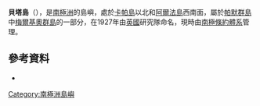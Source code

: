 {{Coord|64|19|S|63|0|W|source:GNIS|display=title}}

'''貝塔島'''（{{lang-en|Beta Island}}），是[[南極洲|南極洲]]的島嶼，處於[[卡帕島|卡帕島]]以北和[[阿爾法島|阿爾法島]]西南面，屬於[[帕默群島|帕默群島]]中[[梅爾基奧群島|梅爾基奧群島]]的一部分，在1927年由[[英國|英國]]研究隊命名，現時由[[南極條約體系|南極條約體系]]管理。

==參考資料==
* {{usgs-gazetteer|id=1329}}

{{Antarctica-geo-stub}}
[[Category:南極洲島嶼|Category:南極洲島嶼]]